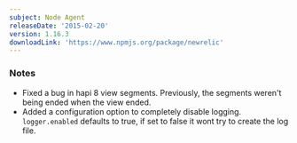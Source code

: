 ```yaml
---
subject: Node Agent
releaseDate: '2015-02-20'
version: 1.16.3
downloadLink: 'https://www.npmjs.org/package/newrelic'
---
```


### Notes

* Fixed a bug in hapi 8 view segments. Previously, the segments weren't being ended when the view ended.
* Added a configuration option to completely disable logging. `logger.enabled` defaults to true, if set to false it wont try to create the log file.
